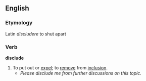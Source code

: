 ==English==
===Etymology===
Latin ''discludere'' to shut apart
===Verb===
'''disclude'''
#To put out or [[expel]]; to [[remove]] from [[inclusion]].
#*''Please disclude me from further discussions on this topic.''